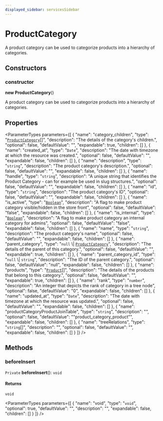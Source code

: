 ```yaml
---
displayed_sidebar: servicesSidebar
---
```



# ProductCategory

A product category can be used to categorize products into a hierarchy of categories.

## Constructors

### constructor

**new ProductCategory**()

A product category can be used to categorize products into a hierarchy of categories.

## Properties

<ParameterTypes parameters={[
  {
    "name": "category_children",
    "type": "[`ProductCategory`](ProductCategory.mdx)[]",
    "description": "The details of the category's children.",
    "optional": false,
    "defaultValue": "",
    "expandable": true,
    "children": []
  },
  {
    "name": "created_at",
    "type": "`Date`",
    "description": "The date with timezone at which the resource was created.",
    "optional": false,
    "defaultValue": "",
    "expandable": false,
    "children": []
  },
  {
    "name": "description",
    "type": "`string`",
    "description": "The product category's description.",
    "optional": false,
    "defaultValue": "",
    "expandable": false,
    "children": []
  },
  {
    "name": "handle",
    "type": "`string`",
    "description": "A unique string that identifies the Product Category - can for example be used in slug structures.",
    "optional": false,
    "defaultValue": "",
    "expandable": false,
    "children": []
  },
  {
    "name": "id",
    "type": "`string`",
    "description": "The product category's ID",
    "optional": false,
    "defaultValue": "",
    "expandable": false,
    "children": []
  },
  {
    "name": "is_active",
    "type": "[`Boolean`](../index.md#boolean)",
    "description": "A flag to make product category visible/hidden in the store front",
    "optional": false,
    "defaultValue": "false",
    "expandable": false,
    "children": []
  },
  {
    "name": "is_internal",
    "type": "[`Boolean`](../index.md#boolean)",
    "description": "A flag to make product category an internal category for admins",
    "optional": false,
    "defaultValue": "false",
    "expandable": false,
    "children": []
  },
  {
    "name": "name",
    "type": "`string`",
    "description": "The product category's name",
    "optional": false,
    "defaultValue": "",
    "expandable": false,
    "children": []
  },
  {
    "name": "parent_category",
    "type": "``null`` \\| [`ProductCategory`](ProductCategory.mdx)",
    "description": "The details of the parent of this category.",
    "optional": false,
    "defaultValue": "",
    "expandable": true,
    "children": []
  },
  {
    "name": "parent_category_id",
    "type": "``null`` \\| `string`",
    "description": "The ID of the parent category.",
    "optional": false,
    "defaultValue": "null",
    "expandable": false,
    "children": []
  },
  {
    "name": "products",
    "type": "[`Product`](Product.mdx)[]",
    "description": "The details of the products that belong to this category.",
    "optional": false,
    "defaultValue": "",
    "expandable": true,
    "children": []
  },
  {
    "name": "rank",
    "type": "`number`",
    "description": "An integer that depicts the rank of category in a tree node",
    "optional": false,
    "defaultValue": "0",
    "expandable": false,
    "children": []
  },
  {
    "name": "updated_at",
    "type": "`Date`",
    "description": "The date with timezone at which the resource was updated.",
    "optional": false,
    "defaultValue": "",
    "expandable": false,
    "children": []
  },
  {
    "name": "productCategoryProductJoinTable",
    "type": "`string`",
    "description": "",
    "optional": false,
    "defaultValue": "\"product_category_product\"",
    "expandable": false,
    "children": []
  },
  {
    "name": "treeRelations",
    "type": "`string`[]",
    "description": "",
    "optional": false,
    "defaultValue": "",
    "expandable": false,
    "children": []
  }
]} />

## Methods

### beforeInsert

`Private` **beforeInsert**(): `void`

#### Returns

`void`

<ParameterTypes parameters={[
  {
    "name": "void",
    "type": "`void`",
    "optional": true,
    "defaultValue": "",
    "description": "",
    "expandable": false,
    "children": []
  }
]} />
